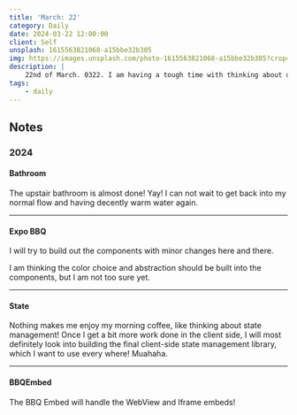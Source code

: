 ```yaml
---
title: 'March: 22'
category: Daily
date: 2024-03-22 12:00:00
client: Self
unsplash: 1615563821068-a15bbe32b305
img: https://images.unsplash.com/photo-1615563821068-a15bbe32b305?crop=entropy&cs=srgb&fm=jpg&ixid=MnwzNjM5Nzd8MHwxfHJhbmRvbXx8fHx8fHx8fDE2ODE3NDg2ODY&ixlib=rb-4.0.3&q=85
description: |
    22nd of March. 0322. I am having a tough time with thinking about daily journal entries haha.
tags:
    - daily
---
```




<MDXJS>

## Notes

</MDXJS>


<MDXJS>

### 2024

<MDXJS>

#### Bathroom

The upstair bathroom is almost done! Yay!
I can not wait to get back into my normal flow and having decently warm water again.

</MDXJS>

---

<MDXJS>

#### Expo BBQ

I will try to build out the components with minor changes here and there.

I am thinking the color choice and abstraction should be built into the components, but I am not too sure yet.

</MDXJS>

---

<MDXJS>

#### State

Nothing makes me enjoy my morning coffee, like thinking about state management!
Once I get a bit more work done in the client side, I will most definitely look into building the final client-side state management library, which I want to use every where! Muahaha.

</MDXJS>

---

<MDXJS>

#### BBQEmbed

The BBQ Embed will handle the WebView and Iframe embeds!


</MDXJS>


</MDXJS>